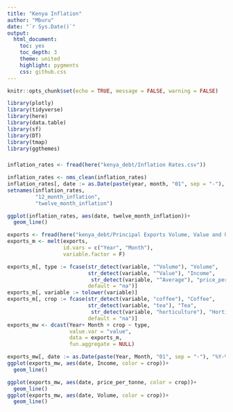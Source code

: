 ```yaml
---
title: "Kenya Inflation"
author: "Mburu"
date: "`r Sys.Date()`"
output:
  html_document:
    toc: yes
    toc_depth: 3
    theme: united
    highlight: pygments
    css: github.css
---
```


```r
knitr::opts_chunk$set(echo = TRUE, message = FALSE, warning = FALSE)

library(plotly)
library(tidyverse)
library(here)
library(data.table)
library(sf)
library(DT)
library(tmap)
library(ggthemes)
```

### 

```r
inflation_rates <- fread(here("kenya_debt/Inflation Rates.csv"))

inflation_rates <- nms_clean(inflation_rates)
inflation_rates[, date := as.Date(paste(year, month, "01", sep = "-"), "%Y-%b-%d")]
setnames(inflation_rates, 
         "12_month_inflation", 
         "twelve_month_inflation")
```

```r
ggplot(inflation_rates, aes(date, twelve_month_inflation))+
  geom_line()
```

```r
exports <- fread(here("kenya_debt/Principal Exports Volume, Value and Unit Prices (Ksh Million).csv"))
exports_m <- melt(exports,
                  id.vars = c("Year", "Month"),
                  variable.factor = F)

exports_m[, type := fcase(str_detect(variable, "^Volume"), "Volume",
                          str_detect(variable, "^Value"), "Income",
                           str_detect(variable, "^Average"), "price_per_tonne",
                          default = "na")]
exports_m[, variable := tolower(variable)]
exports_m[, crop := fcase(str_detect(variable, "coffee"), "Coffee",
                          str_detect(variable, "tea"), "Tea",
                           str_detect(variable, "horticulture"), "Horticulture",
                          default = "na")]
exports_mw <- dcast(Year+ Month + crop ~ type, 
                    value.var = "value", 
                    data = exports_m,
                    fun.aggregate = NULL)
```

```r
exports_mw[, date := as.Date(paste(Year, Month, "01", sep = "-"), "%Y-%b-%d")]
ggplot(exports_mw, aes(date, Income, color = crop))+
  geom_line()

ggplot(exports_mw, aes(date, price_per_tonne, color = crop))+
  geom_line()
ggplot(exports_mw, aes(date, Volume, color = crop))+
  geom_line()
```
